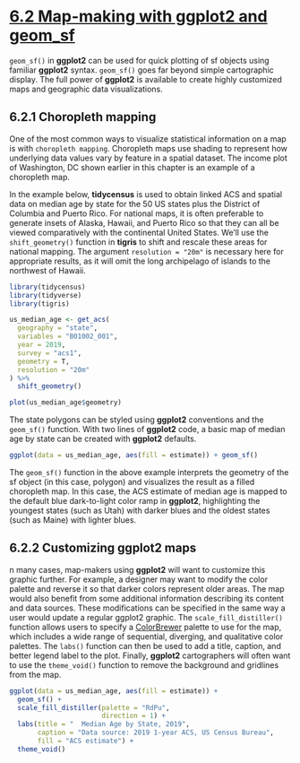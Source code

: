 # [6.2 Map-making with ggplot2 and geom_sf](https://walker-data.com/census-r/mapping-census-data-with-r.html#map-making-with-ggplot2-and-geom_sf)

`geom_sf()` in **ggplot2** can be used for quick plotting of sf objects using 
familiar **ggplot2** syntax. `geom_sf()` goes far beyond simple cartographic display. 
The full power of **ggplot2** is available to create highly customized maps and 
geographic data visualizations.

## 6.2.1 Choropleth mapping
One of the most common ways to visualize statistical information on a map is with 
`choropleth mapping`. Choropleth maps use shading to represent how underlying data 
values vary by feature in a spatial dataset. The income plot of Washington, DC 
shown earlier in this chapter is an example of a choropleth map.

In the example below, **tidycensus** is used to obtain linked ACS and spatial 
data on median age by state for the 50 US states plus the District of Columbia 
and Puerto Rico. For national maps, it is often preferable to generate insets of 
Alaska, Hawaii, and Puerto Rico so that they can all be viewed comparatively with 
the continental United States. We’ll use the `shift_geometry()` function in **tigris** 
to shift and rescale these areas for national mapping. The argument 
`resolution = "20m"` is necessary here for appropriate results, as it will omit 
the long archipelago of islands to the northwest of Hawaii.

```r
library(tidycensus)
library(tidyverse)
library(tigris)

us_median_age <- get_acs(
  geography = "state",
  variables = "B01002_001",
  year = 2019,
  survey = "acs1",
  geometry = T,
  resolution = "20m"
) %>% 
  shift_geometry()

plot(us_median_age$geometry)
```
The state polygons can be styled using **ggplot2** conventions and 
the `geom_sf()` function. With two lines of **ggplot2** code, a basic map of 
median age by state can be created with **ggplot2** defaults.

```r
ggplot(data = us_median_age, aes(fill = estimate)) + geom_sf()
```
The `geom_sf()` function in the above example interprets the geometry of the 
sf object (in this case, polygon) and visualizes the result as a filled 
choropleth map. In this case, the ACS estimate of median age is mapped to the 
default blue dark-to-light color ramp in **ggplot2**, highlighting the youngest 
states (such as Utah) with darker blues and the oldest states (such as Maine) 
with lighter blues.

## 6.2.2 Customizing ggplot2 maps
n many cases, map-makers using **ggplot2** will want to customize this graphic further. 
For example, a designer may want to modify the color palette and reverse it so 
that darker colors represent older areas. The map would also benefit from some 
additional information describing its content and data sources. 
These modifications can be specified in the same way a user would update a regular ggplot2 graphic. 
The `scale_fill_distiller()` function allows users to specify a [ColorBrewer](https://colorbrewer2.org/#type=sequential&scheme=BuGn&n=3) palette 
to use for the map, which includes a wide range of sequential, diverging, and 
qualitative color palettes. The `labs()` function can then be used to add a 
title, caption, and better legend label to the plot. 
Finally, **ggplot2** cartographers will often want to use the `theme_void()` function 
to remove the background and gridlines from the map.

```r
ggplot(data = us_median_age, aes(fill = estimate)) +
  geom_sf() +
  scale_fill_distiller(palette = "RdPu",
                       direction = 1) +
  labs(title = "  Median Age by State, 2019",
       caption = "Data source: 2019 1-year ACS, US Census Bureau",
       fill = "ACS estimate") +
  theme_void()
```
